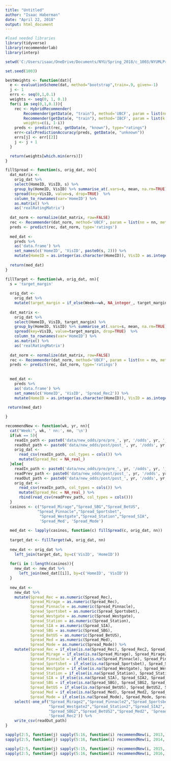---
title: "Untitled"
author: "Isaac Haberman"
date: "April 22, 2018"
output: html_document
---

```{r Libraries, echo=FALSE, message=FALSE, warning=FALSE}

#load needed libraries
library(tidyverse)
library(recommenderlab)
library(interp)

setwd('C:/Users/isaac/OneDrive/Documents/NYU/Spring_2018/c_1003/NYUMLProject')

```

```{r}

set.seed(1003)

bestWeights <- function(dat){
  e <- evaluationScheme(dat, method="bootstrap",train=.9, given=-1)
  j <- 1
  errs <- seq(0,1,0.1)
  weights <- seq(0, 1, 0.1)
  for(i in seq(0,1,0.1)){
    rec <- HybridRecommender(
        Recommender(getData(e, "train"), method='UBCF', param = list(nn = 2, method = "cosine", normalize = NULL)),
        Recommender(getData(e, "train"), method='IBCF', param = list(k = 2, method = "cosine", normalize = NULL)),
        weights=c(i, 1-i))
    preds <- predict(rec, getData(e, "known"), type="ratings")
    err<-calcPredictionAccuracy(preds, getData(e, "unknown"))
    errs[j] <- err[[2]]
    j <- j + 1
  }

  return(weights[which.min(errs)])
}

fillSpread <- function(s, orig_dat, nn){
  dat_matrix <- 
    orig_dat %>% 
    select(HomeID, VisID, s) %>% 
    group_by(HomeID, VisID) %>% summarise_at(.vars=s, mean, na.rm=TRUE) %>% ungroup %>%
    spread(key=VisID, value=s, drop=TRUE)  %>%
    column_to_rownames(var='HomeID') %>% 
    as.matrix() %>%
    as('realRatingMatrix') 
      
  dat_norm <- normalize(dat_matrix, row=FALSE)
  rec <- Recommender(dat_norm, method='UBCF', param = list(nn = nn, method = "cosine", normalize = NULL))
  preds <- predict(rec, dat_norm, type='ratings')
  
  med_dat <- 
    preds %>%
    as('data.frame') %>%
    set_names(c('HomeID', 'VisID', paste0(s, 2))) %>%
    mutate(HomeID = as.integer(as.character(HomeID)), VisID = as.integer(as.character(VisID)))
    
  return(med_dat)
}

fillTarget <- function(wk, orig_dat, nn){
  s = 'target_margin' 
  
  orig_dat <- 
    orig_dat %>%
    mutate(target_margin = if_else(Week==wk, NA_integer_, target_margin))
  
  dat_matrix <- 
    orig_dat %>% 
    select(HomeID, VisID, target_margin) %>% 
    group_by(HomeID, VisID) %>% summarise_at(.vars=s, mean, na.rm=TRUE) %>% ungroup %>%
    spread(key=VisID, value=target_margin, drop=TRUE)  %>%
    column_to_rownames(var='HomeID') %>% 
    as.matrix() %>%
    as('realRatingMatrix') 
  
  dat_norm <- normalize(dat_matrix, row=FALSE)
  rec <- Recommender(dat_norm, method='UBCF', param = list(nn = nn, method = "cosine", normalize = NULL))
  preds <- predict(rec, dat_norm, type='ratings')
  
  
  med_dat <- 
    preds %>%
    as('data.frame') %>%
    set_names(c('HomeID', 'VisID', 'Spread_Rec2')) %>%
    mutate(HomeID = as.integer(as.character(HomeID)), VisID = as.integer(as.character(VisID)))
    
 return(med_dat)

}

recommendNew <- function(wk, yr, nn){
  cat("Week:", wk, ' nn:', nn, '\n')
  if(wk == 5){
    readIn_path <- paste0('data/new_odds/pre/pre_', yr, '/odds', yr, '_', wk, '.csv')
    readOut_path <- paste0('data/new_odds/post/post_', yr, '/odds', yr, '_', wk, '_', nn, '.csv')
    orig_dat <- 
      read_csv(readIn_path, col_types = cols()) %>%
      mutate(Spread_Rec = NA_real_)
  }else{
    readIn_path <- paste0('data/new_odds/pre/pre_', yr, '/odds', yr, '_', wk, '.csv')
    readPrev_path <- paste0('data/new_odds/post/post_', yr, '/odds', yr, '_', wk-1, '_', nn, '.csv')
    readOut_path <- paste0('data/new_odds/post/post_', yr, '/odds', yr, '_', wk, '_', nn, '.csv')
    orig_dat <- 
      read_csv(readIn_path, col_types = cols()) %>% 
      mutate(Spread_Rec = NA_real_) %>%
      rbind(read_csv(readPrev_path, col_types = cols()))
  }
  casinos <- c("Spread_Mirage","Spread_SBG","Spread_BetUS",
              "Spread_Pinnacle","Spread_Sportsbet",
               "Spread_Westgate","Spread_Station","Spread_SIA",
               'Spread_Med', 'Spread_Mode')
  
  med_dat <- lapply(casinos, function(c) fillSpread(c, orig_dat, nn))
  
  target_dat <- fillTarget(wk, orig_dat, nn)  
  
  new_dat <- orig_dat %>%
    left_join(target_dat, by=c('VisID', 'HomeID'))
  
  for(i in 1:length(casinos)){
    new_dat <- new_dat %>%
      left_join(med_dat[[i]], by=c('HomeID', 'VisID'))
  }
  
  new_dat <- 
    new_dat %>%
    mutate(Spread_Rec = as.numeric(Spread_Rec), 
           Spread_Mirage = as.numeric(Spread_Rec), 
           Spread_Pinnacle = as.numeric(Spread_Pinnacle), 
           Spread_Sportsbet = as.numeric(Spread_Sportsbet), 
           Spread_Westgate = as.numeric(Spread_Westgate), 
           Spread_Station = as.numeric(Spread_Station), 
           Spread_SIA = as.numeric(Spread_SIA), 
           Spread_SBG = as.numeric(Spread_SBG), 
           Spread_BetUS = as.numeric(Spread_BetUS), 
           Spread_Med = as.numeric(Spread_Med), 
           Spread_Mode = as.numeric(Spread_Mode)) %>%
    mutate(Spread_Rec = if_else(is.na(Spread_Rec), Spread_Rec2, Spread_Rec), 
           Spread_Mirage = if_else(is.na(Spread_Mirage), Spread_Mirage2, Spread_Mirage), 
           Spread_Pinnacle = if_else(is.na(Spread_Pinnacle), Spread_Pinnacle2, Spread_Pinnacle),
           Spread_Sportsbet = if_else(is.na(Spread_Sportsbet), Spread_Sportsbet2, Spread_Sportsbet),
           Spread_Westgate = if_else(is.na(Spread_Westgate), Spread_Westgate2, Spread_Westgate),
           Spread_Station = if_else(is.na(Spread_Station), Spread_Station2, Spread_Station),
           Spread_SIA = if_else(is.na(Spread_SIA), Spread_SIA2, Spread_SIA),
           Spread_SBG = if_else(is.na(Spread_SBG), Spread_SBG2, Spread_SBG),
           Spread_BetUS = if_else(is.na(Spread_BetUS), Spread_BetUS2, Spread_BetUS),
           Spread_Med = if_else(is.na(Spread_Med), Spread_Med2, Spread_Med),
           Spread_Mode = if_else(is.na(Spread_Mode), Spread_Mode, Spread_Mode)) %>%
    select(-one_of("Spread_Mirage2","Spread_Pinnacle2","Spread_Sportsbet2",
                   "Spread_Westgate2","Spread_Station2","Spread_SIA2",
                   "Spread_SBG2","Spread_BetUS2","Spread_Med2", 'Spread_Mode2',
                   'Spread_Rec2')) %>%
    write_csv(readOut_path)
}

sapply(2:5, function(j) sapply(5:16, function(i) recommendNew(i, 2013, j)))
sapply(2:5, function(j) sapply(5:16, function(i) recommendNew(i, 2014, j)))

sapply(2:5, function(j) sapply(5:15, function(i) recommendNew(i, 2015, j)))
sapply(2:5, function(j) sapply(5:16, function(i) recommendNew(i, 2016, j)))


```

